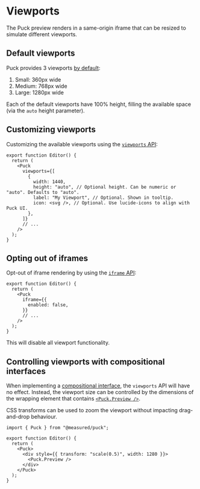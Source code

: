 # Viewports

The Puck preview renders in a same-origin iframe that can be resized to simulate different viewports.

## Default viewports

Puck provides 3 viewports [by default](/docs/api-reference/components/puck#default-viewports):

1. Small: 360px wide
2. Medium: 768px wide
3. Large: 1280px wide

Each of the default viewports have 100% height, filling the available space (via the `auto` height parameter).

## Customizing viewports

Customizing the available viewports using the [`viewports` API](/docs/api-reference/components/puck#viewports):

```tsx
export function Editor() {
  return (
    <Puck
      viewports={[
        {
          width: 1440,
          height: "auto", // Optional height. Can be numeric or "auto". Defaults to "auto".
          label: "My Viewport", // Optional. Shown in tooltip.
          icon: <svg />, // Optional. Use lucide-icons to align with Puck UI.
        },
      ]}
      // ...
    />
  );
}
```

## Opting out of iframes

Opt-out of iframe rendering by using the [`iframe` API](/docs/api-reference/components/puck#iframe):

```tsx
export function Editor() {
  return (
    <Puck
      iframe={{
        enabled: false,
      }}
      // ...
    />
  );
}
```

This will disable all viewport functionality.

## Controlling viewports with compositional interfaces

When implementing a [compositional interface](/docs/extending-puck/composition), the `viewports` API will have no effect. Instead, the viewport size can be controlled by the dimensions of the wrapping element that contains [`<Puck.Preview />`](/docs/api-reference/components/puck-preview).

CSS transforms can be used to zoom the viewport without impacting drag-and-drop behaviour.

```tsx {6-8}
import { Puck } from "@measured/puck";

export function Editor() {
  return (
    <Puck>
      <div style={{ transform: "scale(0.5)", width: 1280 }}>
        <Puck.Preview />
      </div>
    </Puck>
  );
}
```
